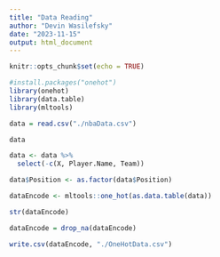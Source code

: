 ```yaml
---
title: "Data Reading"
author: "Devin Wasilefsky"
date: "2023-11-15"
output: html_document
---
```


```r
knitr::opts_chunk$set(echo = TRUE)
```

```r
#install.packages("onehot")
library(onehot)
library(data.table)
library(mltools)
```

```r
data = read.csv("./nbaData.csv")
```

```r
data
```


```r
data <- data %>%
  select(-c(X, Player.Name, Team))
```

```r
data$Position <- as.factor(data$Position)
```

```r
dataEncode <- mltools::one_hot(as.data.table(data))
```

```r
str(dataEncode)
```

```r
dataEncode = drop_na(dataEncode)
```


```r
write.csv(dataEncode, "./OneHotData.csv")
```








